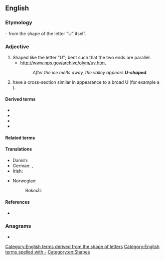 ==English==

===Etymology===
{{compound|en|U|shaped}} - from the shape of the letter "U" itself.

===Adjective===
{{en-adj}}

# Shaped like the letter "U"; bent such that the two ends are parallel.
#* http://www.nps.gov/archive/olym/uv.htm,
#*: ''After the ice melts away, the valley appears '''U-shaped'''.''
# have a cross-section similar in appearance to a broad U (for example a {{l|en|U-shaped valley}}).

====Derived terms====
* {{l|en|U-shaped recession}}
* {{l|en|U-shaped valley}}
* {{l|en|U-shapedness}}
* {{l|en|U-shapedly}}

====Related terms====
{{Template:letter-shaped}}

====Translations====
{{trans-top|shaped like the letter U}}
* Danish: {{t|da|U-formet}}
* German: {{t+|de|u-förmig}}, {{t+|de|U-förmig}}
* Irish: {{t|ga|U-chruthach}}
{{trans-mid}}
* Norwegian:
*: Bokmål: {{t|nb|U-formet}}
{{trans-bottom}}

====References====
*{{R:Collins English Dictionary}}

===Anagrams===
* {{anagrams|en|a=adehpsu|heads up|heads-up}}

[[Category:English terms derived from the shape of letters]]
[[Category:English terms spelled with -]]
[[Category:en:Shapes]]